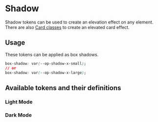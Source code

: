 
<Meta title="Tokens/Shadow" />

# Shadow

Shadow tokens can be used to create an elevation effect on any element. There are also [Card classes](?path=/docs/content-components-card--docs#shadow) to create an elevated card effect.

## Usage

These tokens can be applied as box shadows.

```css
box-shadow: var(--op-shadow-x-small);
// or
box-shadow: var(--op-shadow-x-large);
```

## Available tokens and their definitions

### Light Mode

<DesignTokenDocBlock categoryName="Shadows" viewType="card" />

### Dark Mode

<DesignTokenDocBlock categoryName="Dark Shadows" viewType="card" />
